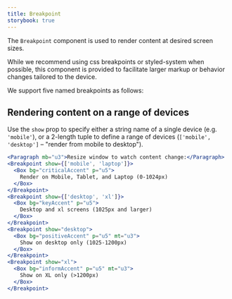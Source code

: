 ```yaml
---
title: Breakpoint
storybook: true
---
```


The `Breakpoint` component is used to render content at desired screen sizes.

While we recommend using css breakpoints or styled-system when possible, this component is provided to facilitate larger markup or behavior changes tailored to the device.

We support five named breakpoints as follows:


<NamedBreakpointTable />

## Rendering content on a range of devices

Use the `show` prop to specify either a string name of a single device (e.g. `'mobile'`), or a 2-length tuple to define a range of devices (`['mobile', 'desktop']` &ndash; "render from mobile to desktop").

```jsx
<Paragraph mb="u3">Resize window to watch content change:</Paragraph>
<Breakpoint show={['mobile', 'laptop']}>
  <Box bg="criticalAccent" p="u5">
    Render on Mobile, Tablet, and Laptop (0-1024px)
  </Box>
</Breakpoint>
<Breakpoint show={['desktop', 'xl']}>
  <Box bg="keyAccent" p="u5">
    Desktop and xl screens (1025px and larger)
  </Box>
</Breakpoint>
<Breakpoint show="desktop">
  <Box bg="positiveAccent" p="u5" mt="u3">
    Show on desktop only (1025-1200px)
  </Box>
</Breakpoint>
<Breakpoint show="xl">
  <Box bg="informAccent" p="u5" mt="u3">
    Show on XL only (>1200px)
  </Box>
</Breakpoint>
```
